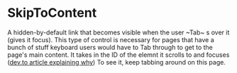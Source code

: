 

<Meta title="Atoms/SkipToContent" component={SkipToContent} />

# SkipToContent

<StoryStatus status="stable" />

A hidden-by-default link that becomes visible when the user ~Tab~
s over it (gives it focus). This type of control is necessary for pages
that have a bunch of stuff keyboard users would have to Tab through to get
to the page's main content. It takes in the ID of the elemnt it scrolls to
and focuses ([dev.to article explaining why](https://dev.to/robdodson/managing-focus-64l))
To see it, keep tabbing around on this page.

<Canvas>
  <Story name="Skip To Content">
    <SkipToContent contentId="example" />
  </Story>
</Canvas>

<Props of={SkipToContent} />

